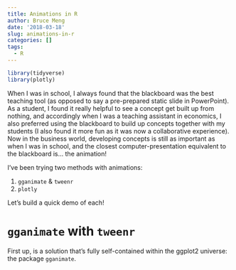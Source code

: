 ```yaml
---
title: Animations in R
author: Bruce Meng
date: '2018-03-18'
slug: animations-in-r
categories: []
tags:
  - R
---
```


```r
library(tidyverse)
library(plotly)

```

When I was in school, I always found that the blackboard was the best teaching tool (as opposed to say a pre-prepared static slide in PowerPoint). As a student, I found it really helpful to see a concept get built up from nothing, and accordingly when I was a teaching assistant in economics, I also preferred using the blackboard to build up concepts together with my students (I also found it more fun as it was now a collaborative experience). Now in the business world, developing concepts is still as important as when I was in school, and the closest computer-presentation equivalent to the blackboard is... the animation!

I've been trying two methods with animations:

1. `gganimate` & `tweenr`
2. `plotly`

Let's build a quick demo of each!

# `gganimate` with `tweenr`

First up, is a solution that's fully self-contained within the ggplot2 universe: the package `gganimate`.



